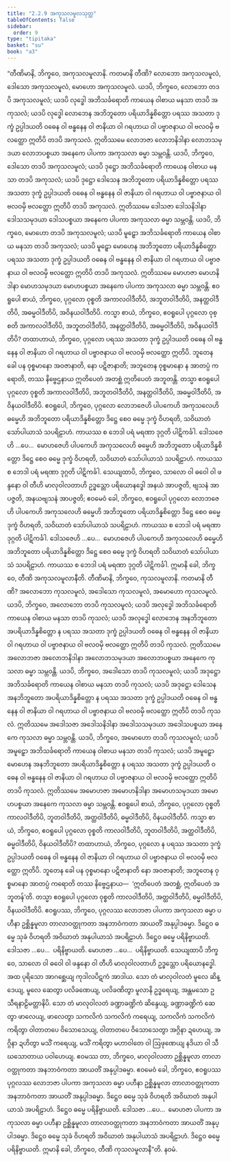 ```yaml
---
title: "2.2.9 အကုသလမူလသုတ္တ"
tableOfContents: false
sidebar:
  order: 9
type: "tipitaka"
basket: "su"
book: "a3"
---
```



<DynamicBreadcrumb />

<Division number="70" book="a3" e="ch" v="15" p="202">

<Paragraph number="597" book="a3">
“တီဏိမာနိ, ဘိက္ခဝေ, အကုသလမူလာနိ. ကတမာနိ တီဏိ? လောဘော အကုသလမူလံ, ဒေါသော အကုသလမူလံ, မောဟော အကုသလမူလံ.
</Paragraph>

<Paragraph number="598" book="a3">
ယဒပိ, ဘိက္ခဝေ, လောဘော တဒပိ အကုသလမူလံ; ယဒပိ လုဒ္ဓေါ အဘိသင်္ခရောတိ ကာယေန ဝါစာယ မနသာ တဒပိ အကုသလံ; ယဒပိ လုဒ္ဓေါ လောဘေန အဘိဘူတော ပရိယာဒိန္နစိတ္တော ပရဿ အသတာ ဒုက္ခံ ဥပ္ပါဒယတိ ဝဓေန ဝါ ဗန္ဓနေန ဝါ ဇာနိယာ ဝါ ဂရဟာယ ဝါ ပဗ္ဗာဇနာယ ဝါ ဗလဝမှိ ဗလတ္ထော ဣတိပိ တဒပိ အကုသလံ. ဣတိဿမေ လောဘဇာ လောဘနိဒါနာ လောဘသမုဒယာ လောဘပစ္စယာ အနေကေ ပါပကာ အကုသလာ ဓမ္မာ သမ္ဘဝန္တိ.
</Paragraph>

<Paragraph number="599" book="a3">
ယဒပိ, ဘိက္ခဝေ, ဒေါသော တဒပိ အကုသလမူလံ; ယဒပိ ဒုဋ္ဌော အဘိသင်္ခရောတိ ကာယေန ဝါစာယ မနသာ တဒပိ အကုသလံ; ယဒပိ ဒုဋ္ဌော ဒေါသေန အဘိဘူတော ပရိယာဒိန္နစိတ္တော ပရဿ အသတာ ဒုက္ခံ ဥပ္ပါဒယတိ ဝဓေန ဝါ ဗန္ဓနေန ဝါ ဇာနိယာ ဝါ ဂရဟာယ ဝါ ပဗ္ဗာဇနာယ ဝါ ဗလဝမှိ ဗလတ္ထော ဣတိပိ တဒပိ အကုသလံ. ဣတိဿမေ ဒေါသဇာ ဒေါသနိဒါနာ ဒေါသသမုဒယာ ဒေါသပစ္စယာ အနေကေ ပါပကာ အကုသလာ ဓမ္မာ သမ္ဘဝန္တိ.
</Paragraph>

<Paragraph number="600" book="a3">
ယဒပိ, ဘိက္ခဝေ, မောဟော တဒပိ အကုသလမူလံ; ယဒပိ မူဠှော အဘိသင်္ခရောတိ ကာယေန ဝါစာယ မနသာ တဒပိ အကုသလံ; ယဒပိ မူဠှော မောဟေန အဘိဘူတော ပရိယာဒိန္နစိတ္တော ပရဿ အသတာ ဒုက္ခံ ဥပ္ပါဒယတိ ဝဓေန ဝါ ဗန္ဓနေန ဝါ ဇာနိယာ ဝါ ဂရဟာယ ဝါ ပဗ္ဗာဇနာယ ဝါ ဗလဝမှိ ဗလတ္ထော ဣတိပိ တဒပိ အကုသလံ. ဣတိဿမေ မောဟဇာ မောဟနိဒါနာ မောဟသမုဒယာ မောဟပစ္စယာ အနေကေ ပါပကာ အကုသလာ ဓမ္မာ သမ္ဘဝန္တိ. ဧဝရူပေါ စာယံ, ဘိက္ခဝေ, ပုဂ္ဂလော ဝုစ္စတိ အကာလဝါဒီတိပိ, အဘူတဝါဒီတိပိ, အနတ္ထဝါဒီတိပိ, အဓမ္မဝါဒီတိပိ, အဝိနယဝါဒီတိပိ.
</Paragraph>

<Paragraph number="601" book="a3">
ကသ္မာ စာယံ, ဘိက္ခဝေ, ဧဝရူပေါ ပုဂ္ဂလော ဝုစ္စတိ အကာလဝါဒီတိပိ, အဘူတဝါဒီတိပိ, အနတ္ထဝါဒီတိပိ, အဓမ္မဝါဒီတိပိ, အဝိနယဝါဒီတိပိ? တထာဟာယံ, ဘိက္ခဝေ, ပုဂ္ဂလော ပရဿ အသတာ ဒုက္ခံ ဥပ္ပါဒယတိ ဝဓေန ဝါ ဗန္ဓနေန ဝါ ဇာနိယာ ဝါ ဂရဟာယ ဝါ ပဗ္ဗာဇနာယ ဝါ ဗလဝမှိ ဗလတ္ထော ဣတိပိ. ဘူတေန ခေါ ပန ဝုစ္စမာနော အဝဇာနာတိ, နော ပဋိဇာနာတိ; အဘူတေန ဝုစ္စမာနော န အာတပ္ပံ ကရောတိ, တဿ နိဗ္ဗေဌနာယ ဣတိပေတံ အတစ္ဆံ ဣတိပေတံ အဘူတန္တိ. တသ္မာ ဧဝရူပေါ ပုဂ္ဂလော ဝုစ္စတိ အကာလဝါဒီတိပိ, အဘူတဝါဒီတိပိ, အနတ္ထဝါဒီတိပိ, အဓမ္မဝါဒီတိပိ, အဝိနယဝါဒီတိပိ.
</Paragraph>

<Paragraph number="602" book="a3">
ဧဝရူပေါ, ဘိက္ခဝေ, ပုဂ္ဂလော လောဘဇေဟိ ပါပကေဟိ အကုသလေဟိ ဓမ္မေဟိ အဘိဘူတော ပရိယာဒိန္နစိတ္တော ဒိဋ္ဌေ စေဝ ဓမ္မေ ဒုက္ခံ ဝိဟရတိ, သဝိဃာတံ သော်ပါယာသံ သပရိဠာဟံ. ကာယဿ စ ဘေဒါ ပရံ မရဏာ ဒုဂ္ဂတိ ပါဋိကင်္ခါ.
</Paragraph>

<Paragraph number="603" book="a3">
ဒေါသဇေဟိ …ပေ…  မောဟဇေဟိ ပါပကေဟိ အကုသလေဟိ ဓမ္မေဟိ အဘိဘူတော ပရိယာဒိန္နစိတ္တော ဒိဋ္ဌေ စေဝ ဓမ္မေ ဒုက္ခံ ဝိဟရတိ, သဝိဃာတံ သော်ပါယာသံ သပရိဠာဟံ. ကာယဿ စ ဘေဒါ ပရံ မရဏာ ဒုဂ္ဂတိ ပါဋိကင်္ခါ. သေယျထာပိ, ဘိက္ခဝေ, သာလော ဝါ ဓဝေါ ဝါ ဖန္ဒနော ဝါ တီဟိ မာလုဝါလတာဟိ ဥဒ္ဓသ္တော ပရိယောနဒ္ဓေါ အနယံ အာပဇ္ဇတိ, ဗျသနံ အာပဇ္ဇတိ, အနယဗျသနံ အာပဇ္ဇတိ; ဧဝမေဝံ ခေါ, ဘိက္ခဝေ, ဧဝရူပေါ ပုဂ္ဂလော လောဘဇေဟိ ပါပကေဟိ အကုသလေဟိ ဓမ္မေဟိ အဘိဘူတော ပရိယာဒိန္နစိတ္တော ဒိဋ္ဌေ စေဝ ဓမ္မေ ဒုက္ခံ ဝိဟရတိ, သဝိဃာတံ သော်ပါယာသံ သပရိဠာဟံ. ကာယဿ စ ဘေဒါ ပရံ မရဏာ ဒုဂ္ဂတိ ပါဋိကင်္ခါ.
</Paragraph>

<Paragraph number="604" book="a3">
ဒေါသဇေဟိ …ပေ…  မောဟဇေဟိ ပါပကေဟိ အကုသလေဟိ ဓမ္မေဟိ အဘိဘူတော ပရိယာဒိန္နစိတ္တော ဒိဋ္ဌေ စေဝ ဓမ္မေ ဒုက္ခံ ဝိဟရတိ သဝိဃာတံ သော်ပါယာသံ သပရိဠာဟံ. ကာယဿ စ ဘေဒါ ပရံ မရဏာ ဒုဂ္ဂတိ ပါဋိကင်္ခါ. ဣမာနိ ခေါ, ဘိက္ခဝေ, တီဏိ အကုသလမူလာနီတိ.
</Paragraph>

<Paragraph number="605" book="a3">
တီဏိမာနိ, ဘိက္ခဝေ, ကုသလမူလာနိ. ကတမာနိ တီဏိ? အလောဘော ကုသလမူလံ, အဒေါသော ကုသလမူလံ, အမောဟော ကုသလမူလံ.
</Paragraph>

<Paragraph number="606" book="a3">
ယဒပိ, ဘိက္ခဝေ, အလောဘော တဒပိ ကုသလမူလံ; ယဒပိ အလုဒ္ဓေါ အဘိသင်္ခရောတိ ကာယေန ဝါစာယ မနသာ တဒပိ ကုသလံ; ယဒပိ အလုဒ္ဓေါ လောဘေန အနဘိဘူတော အပရိယာဒိန္နစိတ္တော န ပရဿ အသတာ ဒုက္ခံ ဥပ္ပါဒယတိ ဝဓေန ဝါ ဗန္ဓနေန ဝါ ဇာနိယာ ဝါ ဂရဟာယ ဝါ ပဗ္ဗာဇနာယ ဝါ ဗလဝမှိ ဗလတ္ထော ဣတိပိ တဒပိ ကုသလံ. ဣတိဿမေ အလောဘဇာ အလောဘနိဒါနာ အလောဘသမုဒယာ အလောဘပစ္စယာ အနေကေ ကုသလာ ဓမ္မာ သမ္ဘဝန္တိ.
</Paragraph>

<Paragraph number="607" book="a3">
ယဒပိ, ဘိက္ခဝေ, အဒေါသော တဒပိ ကုသလမူလံ; ယဒပိ အဒုဋ္ဌော အဘိသင်္ခရောတိ ကာယေန ဝါစာယ မနသာ တဒပိ ကုသလံ; ယဒပိ အဒုဋ္ဌော ဒေါသေန အနဘိဘူတော အပရိယာဒိန္နစိတ္တော န ပရဿ အသတာ ဒုက္ခံ ဥပ္ပါဒယတိ ဝဓေန ဝါ ဗန္ဓနေန ဝါ ဇာနိယာ ဝါ ဂရဟာယ ဝါ ပဗ္ဗာဇနာယ ဝါ ဗလဝမှိ ဗလတ္ထော ဣတိပိ တဒပိ ကုသလံ. ဣတိဿမေ အဒေါသဇာ အဒေါသနိဒါနာ အဒေါသသမုဒယာ အဒေါသပစ္စယာ အနေကေ ကုသလာ ဓမ္မာ သမ္ဘဝန္တိ.
</Paragraph>

<Paragraph number="608" book="a3">
ယဒပိ, ဘိက္ခဝေ, အမောဟော တဒပိ ကုသလမူလံ; ယဒပိ အမူဠှော အဘိသင်္ခရောတိ ကာယေန ဝါစာယ မနသာ တဒပိ ကုသလံ; ယဒပိ အမူဠှော မောဟေန အနဘိဘူတော အပရိယာဒိန္နစိတ္တော န ပရဿ အသတာ ဒုက္ခံ ဥပ္ပါဒယတိ ဝဓေန ဝါ ဗန္ဓနေန ဝါ ဇာနိယာ ဝါ ဂရဟာယ ဝါ ပဗ္ဗာဇနာယ ဝါ ဗလဝမှိ ဗလတ္ထော ဣတိပိ တဒပိ ကုသလံ. ဣတိဿမေ အမောဟဇာ အမောဟနိဒါနာ အမောဟသမုဒယာ အမောဟပစ္စယာ အနေကေ ကုသလာ ဓမ္မာ သမ္ဘဝန္တိ. ဧဝရူပေါ စာယံ, ဘိက္ခဝေ, ပုဂ္ဂလော ဝုစ္စတိ ကာလဝါဒီတိပိ, ဘူတဝါဒီတိပိ, အတ္ထဝါဒီတိပိ, ဓမ္မဝါဒီတိပိ, ဝိနယဝါဒီတိပိ.
</Paragraph>

<Paragraph number="609" book="a3">
ကသ္မာ စာယံ, ဘိက္ခဝေ, ဧဝရူပေါ ပုဂ္ဂလော ဝုစ္စတိ ကာလဝါဒီတိပိ, ဘူတဝါဒီတိပိ, အတ္ထဝါဒီတိပိ, ဓမ္မဝါဒီတိပိ, ဝိနယဝါဒီတိပိ? တထာဟာယံ, ဘိက္ခဝေ, ပုဂ္ဂလော န ပရဿ အသတာ ဒုက္ခံ ဥပ္ပါဒယတိ ဝဓေန ဝါ ဗန္ဓနေန ဝါ ဇာနိယာ ဝါ ဂရဟာယ ဝါ ပဗ္ဗာဇနာယ ဝါ ဗလဝမှိ ဗလတ္ထော ဣတိပိ. ဘူတေန ခေါ ပန ဝုစ္စမာနော ပဋိဇာနာတိ နော အဝဇာနာတိ; အဘူတေန ဝုစ္စမာနော အာတပ္ပံ ကရောတိ တဿ နိဗ္ဗေဌနာယ—  ‘ဣတိပေတံ အတစ္ဆံ, ဣတိပေတံ အဘူတန်’တိ. တသ္မာ ဧဝရူပေါ ပုဂ္ဂလော ဝုစ္စတိ ကာလဝါဒီတိပိ, အတ္ထဝါဒီတိပိ, ဓမ္မဝါဒီတိပိ, ဝိနယဝါဒီတိပိ.
</Paragraph>

<Paragraph number="610" book="a3">
ဧဝရူပဿ, ဘိက္ခဝေ, ပုဂ္ဂလဿ လောဘဇာ ပါပကာ အကုသလာ ဓမ္မာ ပဟီနာ ဥစ္ဆိန္နမူလာ တာလာဝတ္ထုကတာ အနဘာဝံကတာ အာယတိံ အနုပ္ပါဒဓမ္မာ. ဒိဋ္ဌေဝ ဓမ္မေ သုခံ ဝိဟရတိ အဝိဃာတံ အနုပါယာသံ အပရိဠာဟံ. ဒိဋ္ဌေဝ ဓမ္မေ ပရိနိဗ္ဗာယတိ.
</Paragraph>

<Paragraph number="611" book="a3">
ဒေါသဇာ …ပေ…  ပရိနိဗ္ဗာယတိ. မောဟဇာ …ပေ…  ပရိနိဗ္ဗာယတိ. သေယျထာပိ ဘိက္ခဝေ, သာလော ဝါ ဓဝေါ ဝါ ဖန္ဒနော ဝါ တီဟိ မာလုဝါလတာဟိ ဥဒ္ဓသ္တော ပရိယောနဒ္ဓေါ. အထ ပုရိသော အာဂစ္ဆေယျ ကုဒါလပိဋကံ အာဒါယ. သော တံ မာလုဝါလတံ မူလေ ဆိန္ဒေယျ, မူလေ ဆေတွာ ပလိခဏေယျ, ပလိခဏိတွာ မူလာနိ ဥဒ္ဓရေယျ, အန္တမသော ဥသီရနာဠိမတ္တာနိပိ. သော တံ မာလုဝါလတံ ခဏ္ဍာခဏ္ဍိကံ ဆိန္ဒေယျ, ခဏ္ဍာခဏ္ဍိကံ ဆေတွာ ဖာလေယျ, ဖာလေတွာ သကလိကံ သကလိကံ ကရေယျ, သကလိကံ သကလိကံ ကရိတွာ ဝါတာတပေ ဝိသောသေယျ, ဝါတာတပေ ဝိသောသေတွာ အဂ္ဂိနာ ဍဟေယျ, အဂ္ဂိနာ ဍဟိတွာ မသိံ ကရေယျ, မသိံ ကရိတွာ မဟာဝါတေ ဝါ ဩဖုဏေယျ နဒိယာ ဝါ သီဃသောတာယ ပဝါဟေယျ. ဧဝမဿ တာ, ဘိက္ခဝေ, မာလုဝါလတာ ဥစ္ဆိန္နမူလာ တာလာဝတ္ထုကတာ အနဘာဝံကတာ အာယတိံ အနုပ္ပါဒဓမ္မာ. ဧဝမေဝံ ခေါ, ဘိက္ခဝေ, ဧဝရူပဿ ပုဂ္ဂလဿ လောဘဇာ ပါပကာ အကုသလာ ဓမ္မာ ပဟီနာ ဥစ္ဆိန္နမူလာ တာလာဝတ္ထုကတာ အနဘာဝံကတာ အာယတိံ အနုပ္ပါဒဓမ္မာ. ဒိဋ္ဌေဝ ဓမ္မေ သုခံ ဝိဟရတိ အဝိဃာတံ အနုပါယာသံ အပရိဠာဟံ. ဒိဋ္ဌေဝ ဓမ္မေ ပရိနိဗ္ဗာယတိ.
</Paragraph>

<Paragraph number="612" book="a3">
ဒေါသဇာ …ပေ…  မောဟဇာ ပါပကာ အကုသလာ ဓမ္မာ ပဟီနာ ဥစ္ဆိန္နမူလာ တာလာဝတ္ထုကတာ အနဘာဝံကတာ အာယတိံ အနုပ္ပါဒဓမ္မာ. ဒိဋ္ဌေဝ ဓမ္မေ သုခံ ဝိဟရတိ အဝိဃာတံ အနုပါယာသံ အပရိဠာဟံ. ဒိဋ္ဌေဝ ဓမ္မေ ပရိနိဗ္ဗာယတိ. ဣမာနိ ခေါ, ဘိက္ခဝေ, တီဏိ ကုသလမူလာနီ”တိ.

</Paragraph>
</Division>

<Paragraph number="613" type="center" book="a3">
နဝမံ.
</Paragraph>